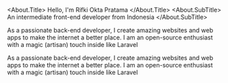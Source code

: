 
<About.Title>
    Hello, I'm Rifki Okta Pratama
</About.Title>
<About.SubTitle>
    An intermediate front-end developer from Indonesia
</About.SubTitle>

As a passionate back-end developer, I create amazing websites and web apps to make the internet a better place. I am an open-source enthusiast with a magic (artisan) touch inside like Laravel

As a passionate back-end developer, I create amazing websites and web apps to make the internet a better place. I am an open-source enthusiast with a magic (artisan) touch inside like Laravel

